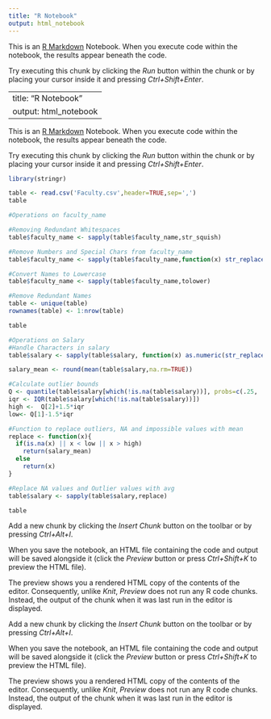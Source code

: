 ```yaml
---
title: "R Notebook"
output: html_notebook
---
```


This is an [R Markdown](http://rmarkdown.rstudio.com) Notebook. When you execute code within the notebook, the results appear beneath the code. 

Try executing this chunk by clicking the *Run* button within the chunk or by placing your cursor inside it and pressing *Ctrl+Shift+Enter*. 

---
title: "R Notebook"
output: html_notebook
---

This is an [R Markdown](http://rmarkdown.rstudio.com) Notebook. When you execute code within the notebook, the results appear beneath the code. 

Try executing this chunk by clicking the *Run* button within the chunk or by placing your cursor inside it and pressing *Ctrl+Shift+Enter*. 

```r
library(stringr)
```

```r
table <- read.csv('Faculty.csv',header=TRUE,sep=',')
table
```

```r
#Operations on faculty_name

#Removing Redundant Whitespaces
table$faculty_name <- sapply(table$faculty_name,str_squish)

#Remove Numbers and Special Chars from faculty_name
table$faculty_name <- sapply(table$faculty_name,function(x) str_replace_all(x,"[^A-Za-z\\s]",""))

#Convert Names to Lowercase
table$faculty_name <- sapply(table$faculty_name,tolower)

#Remove Redundant Names
table <- unique(table)
rownames(table) <- 1:nrow(table)

table
```

```r
#Operations on Salary
#Handle Characters in salary
table$salary <- sapply(table$salary, function(x) as.numeric(str_replace_all(x,"[^\\d]","")))

salary_mean <- round(mean(table$salary,na.rm=TRUE))

#Calculate outlier bounds
Q <- quantile(table$salary[which(!is.na(table$salary))], probs=c(.25, .75), na.rm = FALSE)
iqr <- IQR(table$salary[which(!is.na(table$salary))])
high <-  Q[2]+1.5*iqr
low<- Q[1]-1.5*iqr 

#Function to replace outliers, NA and impossible values with mean
replace <- function(x){
  if(is.na(x) || x < low || x > high)
    return(salary_mean)
  else
    return(x)
}

#Replace NA values and Outlier values with avg
table$salary <- sapply(table$salary,replace)

table
```

Add a new chunk by clicking the *Insert Chunk* button on the toolbar or by pressing *Ctrl+Alt+I*.

When you save the notebook, an HTML file containing the code and output will be saved alongside it (click the *Preview* button or press *Ctrl+Shift+K* to preview the HTML file).

The preview shows you a rendered HTML copy of the contents of the editor. Consequently, unlike *Knit*, *Preview* does not run any R code chunks. Instead, the output of the chunk when it was last run in the editor is displayed.


Add a new chunk by clicking the *Insert Chunk* button on the toolbar or by pressing *Ctrl+Alt+I*.

When you save the notebook, an HTML file containing the code and output will be saved alongside it (click the *Preview* button or press *Ctrl+Shift+K* to preview the HTML file).

The preview shows you a rendered HTML copy of the contents of the editor. Consequently, unlike *Knit*, *Preview* does not run any R code chunks. Instead, the output of the chunk when it was last run in the editor is displayed.
